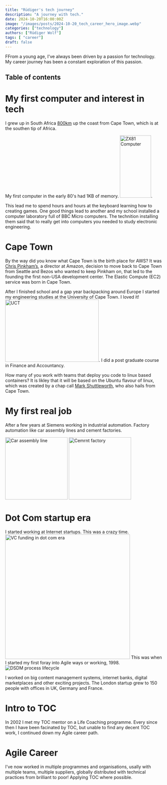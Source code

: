 ```yaml
---
title: "Rüdiger's tech journey"
description: "A journey with tech."
date: 2024-10-20T16:00:00Z
image: "/images/posts/2024-10-20_tech_career_hero_image.webp"
categories: ["technology"]
authors: ["Rüdiger Wolf"]
tags: [ "career"]
draft: false
---
```


FFrom a young age, I've always been driven by a passion for technology. My career journey has been a constant exploration of this passion.


## Table of contents

# My first computer and interest in tech

I grew up in South Africa [800km](https://zoom.earth/maps/radar/#view=-12.57,27.52,5z/date=2024-10-20,12:40,+1) up the coast from Cape Town, which is at the southen tip of Africa.

My first computer in the early 80's had 1KB of memory. <Image src={zx81} alt="ZX81 Computer" width="100" height="200"/>.

This lead me to spend hours and hours at the keyboard learning how to creating games. One good things lead to another and my school installed a computer laboratory full of BBC Micro computers. The technition installing them said that to really get into computers you needed to study electronic engineering.

# Cape Town

By the way did you know what Cape Town is the birth place for AWS? It was [Chris Pinkham’s](https://gadgeteer.co.za/chris-pinkham-south-african-who-helped-build-amazon-web-services-team-cape-town-engineers/), a director at Amazon, decision to move back to Cape Town from Seattle and Bezos who wanted to keep Pinkham on, that led to the founding the first non-USA development center. The Elastic Compute (EC2) service was born in Cape Town.

After I finished school and a gap year backpacking around Europe I started my engineering studies at the University of Cape Town. I loved it! <Image src={UCT} alt="UCT" width="300" height="200"/>.  I did a post graduate course in Finance and Accountancy.

How many of you work with teams that deploy you code to linux based containers? It is likley that it will be based on the Ubuntu flavour of linux, which was created by a chap call [Mark Shuttleworth](https://en.wikipedia.org/wiki/Mark_Shuttleworth), who also hails from Cape Town.

# My first real job

After a few years at Siemens working in industrial automation.  Factory automation like car assembly lines and cement factories.

<img src="https://upload.wikimedia.org/wikipedia/commons/8/8e/Bundesarchiv_B_145_Bild-F060157-0023%2C_Wolfsburg%2C_VW_Autowerk.jpg" alt="Car assembly line" width="200"/>
<img src="https://upload.wikimedia.org/wikipedia/commons/2/29/Tarmac%27s_Tunstead_Cement_Plant_-_geograph.org.uk_-_1360932.jpg" alt="Cemrnt factory" width="200"/>

# Dot Com startup era

I started working at Internet startups. This was a crazy time.
<img src="https://upload.wikimedia.org/wikipedia/commons/5/50/US_VC_funding.png" alt="VC funding in dot com era" width="400" />
This was when I started my first foray into Agile ways or working, 1998. 
<img src="https://www.agilebusiness.org/static/de283311-0e31-4bd8-8b417e33aae0c7ee/360x273_highestperformance__4a7c7e45a350/16c-qualitycontrolandas.png" alt="DSDM process lifecycle" />

I worked on big content management systems, internet banks, digital marketplaces and other exciting projects. The London startup grew to 150 people with offices in UK, Germany and France.

# Intro to TOC

In 2002 I met my TOC mentor on a Life Coaching programme. Every since then I have been facinated by TOC, but unable to find any decent TOC work, I continued down my Agile career path.

# Agile Career

I've now worked in multiple programmes and organisations, usally with multiple teams, multiple suppliers, globally distributed with technical practices from brilliant to poor! Applying TOC where possible.
